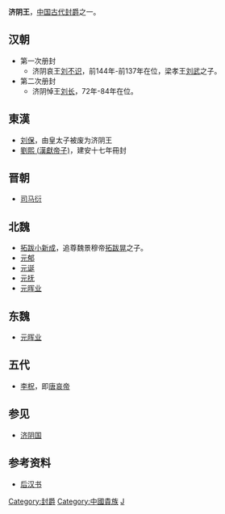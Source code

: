 '''济阴王'''，[[中国古代|中国古代]][[封爵|封爵]]之一。

==汉朝==
*第一次册封 
**济阴哀王[[刘不识|刘不识]]，前144年-前137年在位，梁孝王[[刘武_(梁王)|刘武]]之子。
*第二次册封
**济阴悼王[[刘长_(济阴王)|刘长]]，72年-84年在位。

==東漢==
*[[刘保|刘保]]，由皇太子被废为济阴王
*[[劉熙_(漢獻帝子)|劉熙 (漢獻帝子)]]，建安十七年冊封

==晋朝==
*[[司马衍|司马衍]]

==北魏==
*[[拓跋小新成|拓跋小新成]]，追尊魏景穆帝[[拓跋晃|拓跋晃]]之子。
*[[元郁|元郁]]
*[[元诞_(济阴王)|元诞]]
*[[元抚|元抚]]
*[[元晖业|元晖业]]

==东魏==
*[[元晖业|元晖业]]

==五代==
*[[李柷|李柷]]，即[[唐哀帝|唐哀帝]]

==参见==
*[[济阴国|济阴国]]

==参考资料==
*[[后汉书|后汉书]]

[[Category:封爵|Category:封爵]]
[[Category:中國貴族|Category:中國貴族]]
[[Category:汉朝诸侯王封号|J]]
{{disambig|Cat=三字封號消歧義}}